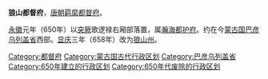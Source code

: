 '''狼山都督府'''，[[唐朝|唐朝]][[羁縻|羁縻]][[都督府|都督府]]。

[[永徽|永徽]]元年（650年）以[[突厥|突厥]]歌逻禄右厢部落置，属[[瀚海都护府|瀚海都护府]]。约在今[[蒙古国|蒙古国]][[巴彦乌列盖省|巴彦乌列盖省]]西部。[[显庆|显庆]]三年（658年）改为[[狼山州|狼山州]]。 

{{唐朝行政区划小作品}}
[[Category:都督府|Category:都督府]] 
[[Category:蒙古国古代行政区划|Category:蒙古国古代行政区划]]
[[Category:巴彦乌列盖省|Category:巴彦乌列盖省]]
[[Category:650年建立的行政区划|Category:650年建立的行政区划]]
[[Category:650年代废除的行政区划|Category:650年代废除的行政区划]]